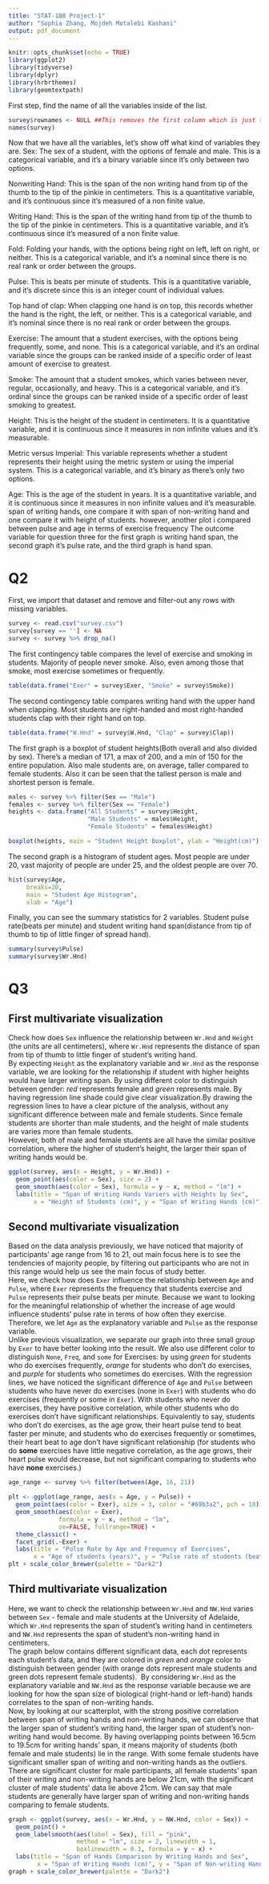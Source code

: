 ---
title: "STAT-180 Project-1"
author: "Sophia Zhang, Mojdeh Motalebi Kashani"
output: pdf_document
---

```{r setup, include=FALSE}
knitr::opts_chunk$set(echo = TRUE)
library(ggplot2)
library(tidyverse)
library(dplyr)
library(hrbrthemes)
library(geomtextpath)
```
First step, find the name of all the variables inside of the list. 
```{r setup, include=TRUE}
survey$rownames <- NULL ##This removes the first column which is just the number of rows. 
names(survey)
```
Now that we have all the variables, let's show off what kind of variables they are.
Sex: The sex of a student, with the options of female and male. This is a categorical variable, and it's a binary variable since it's only between two options. 

Nonwriting Hand: This is the span of the non writing hand from tip of the thumb to the tip of the pinkie in centimeters. This is a quantitative variable, and it's continuous since it's measured of a non finite value. 

Writing Hand: This is the span of the writing hand from tip of the thumb to the tip of the pinkie in centimeters. This is a quantitative variable, and it's continuous since it's measured of a non finite value.

Fold: Folding your hands, with the options being right on left, left on right, or neither. This is a categorical variable, and it's a nominal since there is no real rank or order between the groups.

Pulse: This is beats per minute of students. This is a quantitative variable, and it's discrete since this is an integer count of individual values. 

Top hand of clap: When clapping one hand is on top, this records whether the hand is the right, the left, or neither. This is a categorical variable, and it's nominal since there is no real rank or order between the groups.

Exercise: The amount that a student exercises, with the options being frequently, some, and none. This is a categorical variable, and it's an ordinal variable since the groups can be ranked inside of a specific order of least amount of exercise to greatest. 

Smoke: The amount that a student smokes, which varies between never, regular, occasionally, and heavy. This is a categorical variable, and it's ordinal since the groups can be ranked inside of a specific order of least smoking to greatest. 

Height: This is the height of the student in centimeters. It is a quantitative variable, and it is continuous since it measures in non infinite values and it's measurable. 

Metric versus Imperial: This variable represents whether a student represents their height using the metric system or using the imperial system. This is a categorical variable, and it's binary as there's only two options. 

Age: This is the age of the student in years. It is a quantitative variable, and it is continuous since it measures in non infinite values and it's measurable. 
span of writing hands, one compare it with span of non-writing hand and one compare it with height of students.
however, another plot i compared between pulse and age in terms of exercise frequency
The outcome variable for question three for the first graph is writing hand span, the second graph it's pulse rate, and the third graph is hand span. 

# Q2
First, we import that dataset and remove and filter-out any rows with missing variables.
```{r}
survey <- read.csv("survey.csv")
survey[survey == ''] <- NA
survey <- survey %>% drop_na()
```

The first contingency table compares the level of exercise and smoking in students. Majority of people never smoke. Also, even among those that smoke, most exercise sometimes or frequently.
```{r}
table(data.frame("Exer" = survey$Exer, "Smoke" = survey$Smoke))
```

The second contingency table compares writing hand with the upper hand when clapping. Most students are right-handed and most right-handed students clap with their right hand on top.
```{r}
table(data.frame("W.Hnd" = survey$W.Hnd, "Clap" = survey$Clap))
```

The first graph is a boxplot of student heights(Both overall and also divided by sex). There's a median of 171, a max of 200, and a min of 150 for the entire population. Also male students are, on average, taller compared to female students. Also it can be seen that the tallest person is male and shortest person is female.
```{r}
males <- survey %>% filter(Sex == "Male")
females <- survey %>% filter(Sex == "Female")
heights <- data.frame("All Students" = survey$Height,
                      "Male Students" = males$Height,
                      "Female Students" = females$Height)

boxplot(heights, main = "Student Height Boxplot", ylab = "Height(cm)")
```

The second graph is a histogram of student ages. Most people are under 20, vast majority of people are under 25, and the oldest people are over 70.
```{r}
hist(survey$Age,
     breaks=20,
     main = "Student Age Histogram",
     xlab = "Age")
```

Finally, you can see the summary statistics for 2 variables. Student pulse rate(beats per minute) and student writing hand span(distance from tip of thumb to tip of little finger of spread hand).
```{r}
summary(survey$Pulse)
summary(survey$Wr.Hnd)
```

# Q3
## First multivariate visualization
Check how does `Sex` influence the relationship between `Wr.Hnd` and `Height` (the units are all centimeters), where `Wr.Hnd` represents the distance of span from tip of thumb to little finger of student's writing hand.\
By expecting `Height` as the explanatory variable and `Wr.Hnd` as the response variable, we are looking for the relationship if student with higher heights would have larger writing span. By using different color to distinguish between gender: _red_ represents female and _green_ represents male. By having regression line shade could give clear visualization.By drawing the regression lines to have a clear picture of the analysis, without any significant difference between male and female students. Since female students are shorter than male students, and the height of male students are varies more than female students.\
However, both of male and female students are all have the similar positive correlation, where the higher of student's height, the larger their span of writing hands would be.
```{r}
ggplot(survey, aes(x = Height, y = Wr.Hnd)) +
  geom_point(aes(color = Sex), size = 2) +
  geom_smooth(aes(color = Sex), formula = y ~ x, method = "lm") +
  labs(title = "Span of Writing Hands Variers with Heights by Sex",
       x = "Height of Students (cm)", y = "Span of Writing Hands (cm)")
```

## Second multivariate visualization
Based on the data analysis previously, we have noticed that majority of participants' age range from 16 to 21, out main focus here is to see the tendencies of majority people, by filtering out participants who are not in this range would help us see the main focus of study better.\
Here, we check how does `Exer` influence the relationship between `Age` and `Pulse`, where `Exer` represents the frequency that students exercise and `Pulse` represents their pulse beats per minute.
Because we want to looking for the meaningful relationship of whether the increase of age would influence students' pulse rate in terms of how often they exercise. Therefore, we let `Age` as the explanatory variable and `Pulse` as the response variable.\
Unlike previous visualization, we separate our graph into three small group by `Exer` to have better looking into the result. We also use different color to distinguish `None`, `Freq`, and `some` for Exercises: by using _green_ for students who do exercises frequently, _orange_ for students who don't do exercises, and _purple_ for students who sometimes do exercises. With the regression lines, we have noticed the significant difference of `Age` and `Pulse` between students who have never do exercises (none in `Exer`) with students who do exercises (frequently or some in `Exer`). With students who never do exercises, they have positive correlation, while other students who do exercises don't have significant relationships. Equivalently to say, students who don't do exercises, as the age grow, their heart pulse tend to beat faster per minute; and students who do exercises frequently or sometimes, their heart beat to age don't have significant relationship (for students who do **some** exercises have little negative correlation, as the age grows, their heart pulse would decrease, but not significant comparing to students who have **none** exercises.)
```{r}
age_range <- survey %>% filter(between(Age, 16, 21))

plt <- ggplot(age_range, aes(x = Age, y = Pulse)) +
  geom_point(aes(color = Exer), size = 3, color = "#69b3a2", pch = 18) +
  geom_smooth(aes(color = Exer),
              formula = y ~ x, method = "lm",
              se=FALSE, fullrange=TRUE) +
  theme_classic() +
  facet_grid(.~Exer) +
  labs(title = "Pulse Rate by Age and Frequency of Exercises",
       x = "Age of students (years)", y = "Pulse rate of students (beats per minute)")
plt + scale_color_brewer(palette = "Dark2")
```

## Third multivariate visualization
Here, we want to check the relationship between `Wr.Hnd` and `NW.Hnd` varies between `Sex` - female and male students at the University of Adelaide, which `Wr.Hnd` represents the span of student's writing hand in centimeters and `NW.Hnd` represents the span of student's non-writing hand in centimeters.\
The graph below contains different significant data, each dot represents each student's data, and they are colored in _green_ and _orange_ color to distinguish between gender (with orange dots represent male students and green dots represent female students).\ 
By considering `Wr.Hnd` as the explanatory variable and `NW.Hnd` as the response variable because we are looking for how the span size of biological (right-hand or left-hand) hands correlates to the span of non-writing hands.\
Now, by looking at our scatterplot, with the strong positive correlation between span of writing hands and non-writing hands, we can observe that the larger span of student's writing hand, the larger span of student's non-writing hand would become. By having overlapping points between 16.5cm to 19.5cm for writing hands' span, it means majority of students (both female and male students) lie in the range. With some female students have significant smaller span of writing and non-writing hands as the outliers.\
There are significant cluster for male participants, all female students' span of their writing and non-writing hands are below 21cm, with the significant cluster of male students' data lie above 21cm. We can say that male students are generally have larger span of writing and non-writing hands comparing to female students.
```{r}
graph <- ggplot(survey, aes(x = Wr.Hnd, y = NW.Hnd, color = Sex)) +
  geom_point() +
  geom_labelsmooth(aes(label = Sex), fill = "pink", 
                   method = "lm", size = 2, linewidth = 1, 
                   boxlinewidth = 0.3, formula = y ~ x) +
  labs(title = "Span of Hands Comparison by Writing Hands and Sex",
        x = "Span of Writing Hands (cm)", y = "Span of Non-writing Hands (cm)")
graph + scale_color_brewer(palette = "Dark2")
```
